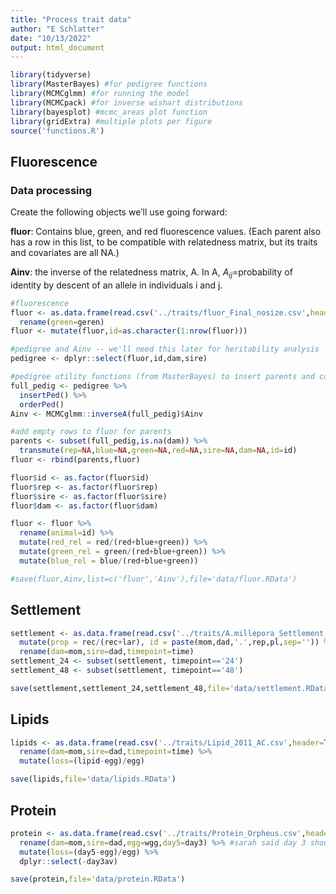 ```yaml
---
title: "Process trait data"
author: "E Schlatter"
date: "10/13/2022"
output: html_document
---
```


```r
library(tidyverse)
library(MasterBayes) #for pedigree functions
library(MCMCglmm) #for running the model
library(MCMCpack) #for inverse wishart distributions
library(bayesplot) #mcmc_areas plot function
library(gridExtra) #multiple plots per figure
source('functions.R')
```


## Fluorescence

### Data processing

Create the following objects we'll use going forward:

$\textbf{fluor}$: Contains blue, green, and red fluorescence values. (Each parent also has a row in this list, to be compatible with relatedness matrix, but its traits and covariates are all NA.)

$\textbf{Ainv}$: the inverse of the relatedness matrix, A. In A, $A_{ij}=$probability of identity by descent of an allele in individuals i and j.

```r
#fluorescence
fluor <- as.data.frame(read.csv('../traits/fluor_Final_nosize.csv',header=TRUE)) %>%
  rename(green=geren)
fluor <- mutate(fluor,id=as.character(1:nrow(fluor)))

#pedigree and Ainv -- we'll need this later for heritability analysis
pedigree <- dplyr::select(fluor,id,dam,sire)

#pedigree utility functions (from MasterBayes) to insert parents and correctly order, and create Ainv
full_pedig <- pedigree %>%
  insertPed() %>%
  orderPed()
Ainv <- MCMCglmm::inverseA(full_pedig)$Ainv

#add empty rows to fluor for parents
parents <- subset(full_pedig,is.na(dam)) %>%
  transmute(rep=NA,blue=NA,green=NA,red=NA,sire=NA,dam=NA,id=id)
fluor <- rbind(parents,fluor)

fluor$id <- as.factor(fluor$id)
fluor$rep <- as.factor(fluor$rep)
fluor$sire <- as.factor(fluor$sire)
fluor$dam <- as.factor(fluor$dam)

fluor <- fluor %>% 
  rename(animal=id) %>%
  mutate(red_rel = red/(red+blue+green)) %>%
  mutate(green_rel = green/(red+blue+green)) %>%
  mutate(blue_rel = blue/(red+blue+green))

#save(fluor,Ainv,list=c('fluor','Ainv'),file='data/fluor.RData')
```




## Settlement

```r
settlement <- as.data.frame(read.csv('../traits/A.millepora_Settlement_2011.csv',header=TRUE)) %>%
  mutate(prop = rec/(rec+lar), id = paste(mom,dad,'.',rep,pl,sep='')) %>%
  rename(dam=mom,sire=dad,timepoint=time)
settlement_24 <- subset(settlement, timepoint=='24')
settlement_48 <- subset(settlement, timepoint=='48')

save(settlement,settlement_24,settlement_48,file='data/settlement.RData')
```


## Lipids

```r

lipids <- as.data.frame(read.csv('../traits/Lipid_2011_AC.csv',header=TRUE)) %>%
  rename(dam=mom,sire=dad,timepoint=time) %>%
  mutate(loss=(lipid-egg)/egg)

save(lipids,file='data/lipids.RData')
```

## Protein

```r

protein <- as.data.frame(read.csv('../traits/Protein_Orpheus.csv',header=TRUE)) %>%
  rename(dam=mom,sire=dad,egg=wgg,day5=day3) %>% #sarah said day 3 should be day 5
  mutate(loss=(day5-egg)/egg) %>%
  dplyr::select(-day3av)

save(protein,file='data/protein.RData')
```